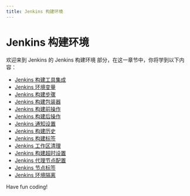 ```yaml
---
title: Jenkins 构建环境
---
```


# Jenkins 构建环境

欢迎来到 Jenkins 的 Jenkins 构建环境 部分，在这一章节中，你将学到以下内容：

- [Jenkins 构建工具集成](./0-jenkins-build-tool-integration.mdx)
- [Jenkins 环境变量](./1-jenkins-environment-variable.mdx)
- [Jenkins 构建步骤](./2-jenkins-build-steps.mdx)
- [Jenkins 构建包装器](./3-jenkins-build-wrapper.mdx)
- [Jenkins 构建前操作](./4-jenkins-pre-build-operations.mdx)
- [Jenkins 构建后操作](./5-jenkins-post-build-action.mdx)
- [Jenkins 通知设置](./6-jenkins-notification-settings.mdx)
- [Jenkins 构建历史](./7-jenkins-build-history.mdx)
- [Jenkins 构建标签](./8-jenkins-build-tag.mdx)
- [Jenkins 工作区清理](./9-jenkins-workspace-cleanup.mdx)
- [Jenkins 构建超时设置](./10-jenkins-build-timeout-settings.mdx)
- [Jenkins 代理节点配置](./11-jenkins-proxy-node-configuration.mdx)
- [Jenkins 节点标签](./12-jenkins-node-label.mdx)
- [Jenkins 环境隔离](./13-jenkins-environmental-isolation.mdx)

Have fun coding!